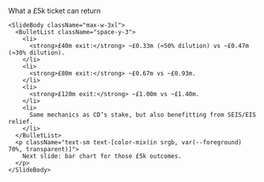 <div className="flex h-full w-full flex-col">
  <div className="flex flex-1 flex-col gap-8 px-8 py-6 w-full max-w-5xl mx-auto">
    <SlideHeader eyebrow="Personal £5k cheques" kicker="Equity proceeds for Rory & Fraser">
      What a £5k ticket can return
    </SlideHeader>

    <SlideBody className="max-w-3xl">
      <BulletList className="space-y-3">
        <li>
          <strong>£40m exit:</strong> ~£0.33m (≈50% dilution) vs ~£0.47m (≈30% dilution).
        </li>
        <li>
          <strong>£80m exit:</strong> ~£0.67m vs ~£0.93m.
        </li>
        <li>
          <strong>£120m exit:</strong> ~£1.00m vs ~£1.40m.
        </li>
        <li>
          Same mechanics as CD’s stake, but also benefitting from SEIS/EIS relief.
        </li>
      </BulletList>
      <p className="text-sm text-[color-mix(in srgb, var(--foreground) 70%, transparent)]">
        Next slide: bar chart for those £5k outcomes.
      </p>
    </SlideBody>
  </div>
</div>
